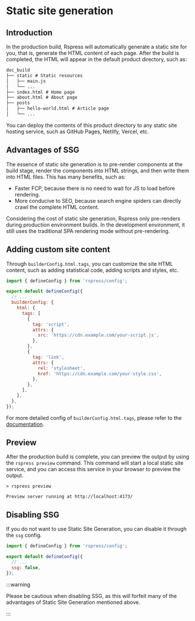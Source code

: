 # Static site generation

## Introduction

In the production build, Rspress will automatically generate a static site for you, that is, generate the HTML content of each page. After the build is completed, the HTML will appear in the default product directory, such as:

```txt
doc_build
├── static # Static resources
│   ├── main.js
│   └── ...
├── index.html # Home page
├── about.html # About page
├── posts
│   ├── hello-world.html # Article page
│   └── ...
```

You can deploy the contents of this product directory to any static site hosting service, such as GitHub Pages, Netlify, Vercel, etc.

## Advantages of SSG

The essence of static site generation is to pre-render components at the build stage, render the components into HTML strings, and then write them into HTML files. This has many benefits, such as:

- Faster FCP, because there is no need to wait for JS to load before rendering.
- More conducive to SEO, because search engine spiders can directly crawl the complete HTML content.

Considering the cost of static site generation, Rspress only pre-renders during production environment builds. In the development environment, it still uses the traditional SPA rendering mode without pre-rendering.

## Adding custom site content

Through `builderConfig.html.tags`, you can customize the site HTML content, such as adding statistical code, adding scripts and styles, etc.

```js title="rspress.config.ts"
import { defineConfig } from 'rspress/config';

export default defineConfig({
  // ...
  builderConfig: {
    html: {
      tags: [
        {
          tag: 'script',
          attrs: {
            src: 'https://cdn.example.com/your-script.js',
          },
        },
        {
          tag: 'link',
          attrs: {
            rel: 'stylesheet',
            href: 'https://cdn.example.com/your-style.css',
          },
        },
      ],
    },
  },
});
```

For more detailed config of `builderConfig.html.tags`, please refer to the [documentation](https://rsbuild.rs/config/html/tags).

## Preview

After the production build is complete, you can preview the output by using the `rspress preview` command. This command will start a local static site service, and you can access this service in your browser to preview the output.

```shell
> rspress preview

Preview server running at http://localhost:4173/
```

## Disabling SSG

If you do not want to use Static Site Generation, you can disable it through the `ssg` config.

```js title="rspress.config.ts"
import { defineConfig } from 'rspress/config';

export default defineConfig({
  // ...
  ssg: false,
});
```

:::warning

Please be cautious when disabling SSG, as this will forfeit many of the advantages of Static Site Generation mentioned above.

:::
